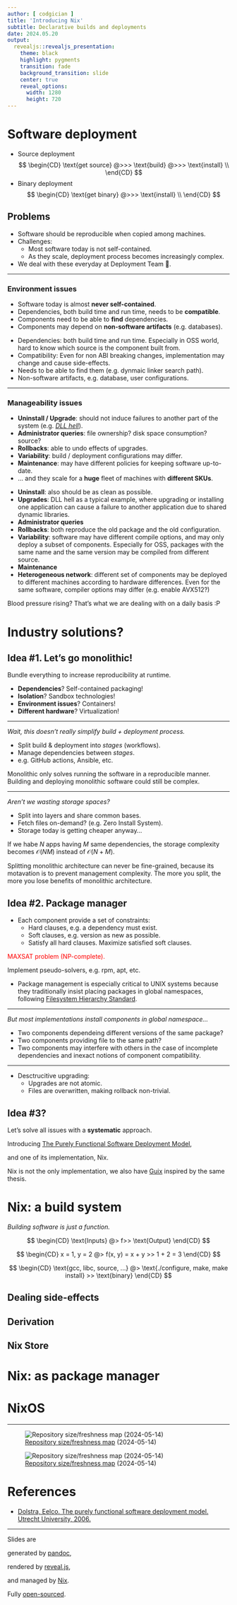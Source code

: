 ```yaml
---
author: [ codgician ]
title: 'Introducing Nix'
subtitle: Declarative builds and deployments
date: 2024.05.20
output:
  revealjs::revealjs_presentation:
    theme: black
    highlight: pygments
    transition: fade
    background_transition: slide
    center: true
    reveal_options:
      width: 1280
      height: 720
---
```


# Software deployment

::: { .incremental }
- Source deployment
  $$
  \begin{CD}
  \text{get source} @>>> \text{build} @>>> \text{install} \\
  \end{CD}
  $$
- Binary deployment
  $$
  \begin{CD}
  \text{get binary} @>>> \text{install} \\
  \end{CD}
  $$
:::

## Problems

- Software should be reproducible when copied among machines.
- Challenges: 
  * Most software today is not self-contained.
  * As they scale, deployment process becomes increasingly complex.
- We deal with these everyday at Deployment Team 🤪. 

---

### Environment issues

::: { .fragment  .fade-in-then-semi-out }
- Software today is almost **never self-contained**.
- Dependencies, both build time and run time, needs to be **compatible**. 
- Components need to be able to **find** dependencies. 
- Components may depend on **non-software artifacts** (e.g. databases).
:::

::: { .notes }

- Dependencies: both build time and run time. Especially in OSS world, hard to know which source is the component built from.
- Compatibility: Even for non ABI breaking changes, implementation may change and cause side-effects.
- Needs to be able to find them (e.g. dynmaic linker search path).
- Non-software artifacts, e.g. database, user configurations.

:::

---

### Manageability issues

- **Uninstall / Upgrade**: should not induce failures to another part of the system (e.g. *[DLL hell](https://en.wikipedia.org/wiki/DLL_Hell)*).
- **Administrator queries**: file ownership? disk space consumption? source?
- **Rollbacks**: able to undo effects of upgrades.
- **Variability**: build / deployment configurations may differ.
- **Maintenance**: may have different policies for keeping software up-to-date.
- ... and they scale for a **huge** fleet of machines with **different SKUs**.

::: { .notes }

- **Uninstall**: also should be as clean as possible.
- **Upgrades**: DLL hell as a typical example, where upgrading or installing one application can cause a failure to another application due to shared dynamic libraries.
- **Administrator queries**
- **Rollbacks**: both reproduce the old package and the old configuration.
- **Variability**: software may have different compile options, and may only deploy a subset of components. Especially for OSS, packages with the same name and the same version may be compiled from different source.
- **Maintenance**
- **Heterogeneous network**: different set of components may be deployed to different machines according to hardware differences. Even for the same software, compiler options may differ (e.g. enable AVX512?)

Blood pressure rising? That's what we are dealing with on a daily basis :P

:::

# Industry solutions?

## Idea #1. Let's go monolithic!

Bundle everything to increase reproducibility at runtime.
 
::: { .incremental }
- **Dependencies**? Self-contained packaging!
- **Isolation**? Sandbox technologies!
- **Environment issues**? Containers!
- **Different hardware**? Virtualization!
:::

---

*Wait, this doesn't really simplify build + deployment process.*

::: { .incremental }
- Split build & deployment into *stages* (workflows).
- Manage dependencies between *stages*.
- e.g. GitHub actions, Ansible,  etc.
:::

::: { .notes }

Monolithic only solves running the software in a reproducible manner.
Building and deploying monolithic software could still be complex.

:::

---

*Aren't we wasting storage spaces?*

::: { .incremental }
- Split into layers and share common bases.
- Fetch files on-demand? (e.g. Zero Install System).
- Storage today is getting cheaper anyway...
:::

::: { .notes }

If we habe $N$ apps having $M$ same dependencies, the storage complexity becomes $\mathcal{O}(NM)$ instead of $\mathcal{O}(N + M)$.

Splitting monolithic architecture can never be fine-grained, because its motavation is to prevent management complexity. The more you split, the more you lose benefits of monolithic architecture.

:::

## Idea #2. Package manager

::: { .incremental }
- Each component provide a set of constraints:
  - Hard clauses, e.g. a dependency must exist.
  - Soft clauses, e.g. version as new as possible.
  - Satisfy all hard clauses. Maximize satisfied soft clauses.
:::

::: { .fragment .fade-in style="color:red" }
MAXSAT problem (NP-complete).
:::

::: { .fragment .fade-in }
Implement pseudo-solvers, e.g. rpm, apt, etc.
:::

::: { .notes }

* Package management is especially critical to UNIX systems because they traditionally insist placing packages in global namespaces, following [Filesystem Hierarchy Standard](https://en.wikipedia.org/wiki/Filesystem_Hierarchy_Standard).

:::

---

*But most implementations install components in global namespace...*

::: { .incremental }

- Two components dependeing different versions of the same package?
- Two components providing file to the same path?
- Two components may interfere with others in the case of incomplete dependencies and inexact notions of component compatibility.

:::

---

::: { .incremental }

- Desctrucitive upgrading: 
  * Upgrades are not atomic.
  * Files are overwritten, making rollback non-trivial.

:::

## Idea #3? 

Let's solve all issues with a **systematic** approach.

Introducing [The Purely Functional Software Deployment Model](https://edolstra.github.io/pubs/phd-thesis.pdf),

and one of its implementation, Nix.

::: { .notes }

Nix is not the only implementation, we also have [Guix](https://guix.gnu.org/nb-NO/blog/2006/purely-functional-software-deployment-model/) inspired by the same thesis.

:::

# Nix: a build system

*Building software is just a function.*

$$
\begin{CD}
\text{Inputs}  @> f>> \text{Output}
\end{CD}
$$

::: { .r-stack }
::: { .fragment .fade-out data-fragment-index="1" }
$$
\begin{CD}
x = 1, y = 2 @> f(x, y) = x + y >> 1 + 2 = 3
\end{CD}
$$
:::
::: { .fragment .current-visible data-fragment-index="1" }
$$
\begin{CD}
\text{gcc, libc, source, ...} @> \text{./configure, make, make install} >> \text{binary}
\end{CD} 
$$
:::
:::

## Dealing side-effects

## Derivation

## Nix Store


# Nix: as package manager

# NixOS


---

::: { .r-stack }

![[Repository size/freshness map](https://repology.org/repositories/graphs) (2024-05-14)](./images/repology-20240514-zoomed.svg){ .fragment .fade-out data-fragment-index="0" style="max-width:80%" }

![[Repository size/freshness map](https://repology.org/repositories/graphs) (2024-05-14)](./images/repology-20240514.svg){ .fragment .current-visible data-fragment-index="0" style="max-width:80%" }

:::

# References

- [Dolstra, Eelco. The purely functional software deployment model. Utrecht University, 2006.](https://edolstra.github.io/pubs/phd-thesis.pdf)
  
---

Slides are

generated by [pandoc](https://pandoc.org),

rendered by [reveal.js](https://revealjs.com),

and managed by [Nix](https://nixos.org). 

Fully [open-sourced](https://github.com/codgician/seelies).
